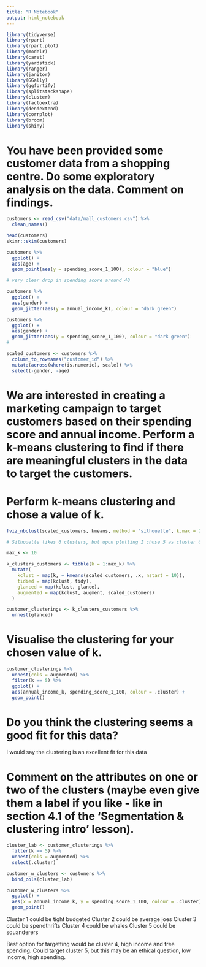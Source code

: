 ```yaml
---
title: "R Notebook"
output: html_notebook
---
```

```r

library(tidyverse)
library(rpart)
library(rpart.plot)
library(modelr)
library(caret)
library(yardstick)
library(ranger)
library(janitor)
library(GGally)
library(ggfortify)
library(splitstackshape)
library(cluster)
library(factoextra)
library(dendextend)
library(corrplot)
library(broom)
library(shiny)

```

#    You have been provided some customer data from a shopping centre. Do some exploratory analysis on the data. Comment on findings.

```r

customers <- read_csv("data/mall_customers.csv") %>% 
  clean_names()

head(customers)
skimr::skim(customers)

customers %>% 
  ggplot() +
  aes(age) +
  geom_point(aes(y = spending_score_1_100), colour = "blue")

# very clear drop in spending score around 40

customers %>% 
  ggplot() +
  aes(gender) +
  geom_jitter(aes(y = annual_income_k), colour = "dark green")

customers %>% 
  ggplot() +
  aes(gender) +
  geom_jitter(aes(y = spending_score_1_100), colour = "dark green")
# 

scaled_customers <- customers %>% 
  column_to_rownames("customer_id") %>% 
  mutate(across(where(is.numeric), scale)) %>% 
  select(-gender, -age)

```


#    We are interested in creating a marketing campaign to target customers based on their spending score and annual income. Perform a k-means clustering to find if there are meaningful clusters in the data to target the customers.

#    Perform k-means clustering and chose a value of k.

```r

fviz_nbclust(scaled_customers, kmeans, method = "silhouette", k.max = 25)

# Silhouette likes 6 clusters, but upon plotting I chose 5 as cluster 6 I felt was not necessary.

max_k <- 10

k_clusters_customers <- tibble(k = 1:max_k) %>%
  mutate(
    kclust = map(k, ~ kmeans(scaled_customers, .x, nstart = 10)), 
    tidied = map(kclust, tidy),
    glanced = map(kclust, glance),
    augmented = map(kclust, augment, scaled_customers)
  )

customer_clusterings <- k_clusters_customers %>% 
  unnest(glanced)

```


#    Visualise the clustering for your chosen value of k.

```r

customer_clusterings %>% 
  unnest(cols = augmented) %>% 
  filter(k == 5) %>% 
  ggplot() +
  aes(annual_income_k, spending_score_1_100, colour = .cluster) +
  geom_point()

```


#    Do you think the clustering seems a good fit for this data?

I would say the clustering is an excellent fit for this data

#    Comment on the attributes on one or two of the clusters (maybe even give them a label if you like - like in section 4.1 of the ‘Segmentation & clustering intro’ lesson).

```r
cluster_lab <- customer_clusterings %>%
  filter(k == 5) %>% 
  unnest(cols = augmented) %>% 
  select(.cluster)

customer_w_clusters <- customers %>% 
  bind_cols(cluster_lab)

customer_w_clusters %>% 
  ggplot() +
  aes(x = annual_income_k, y = spending_score_1_100, colour = .cluster) +
  geom_point() 
```

Cluster 1 could be tight budgeted
Cluster 2 could be average joes
Cluster 3 could be spendthrifts
Cluster 4 could be whales
Cluster 5 could be squanderers

Best option for targetting would be cluster 4, high income and free spending.
Could target cluster 5, but this may be an ethical question, low income, high spending. 

